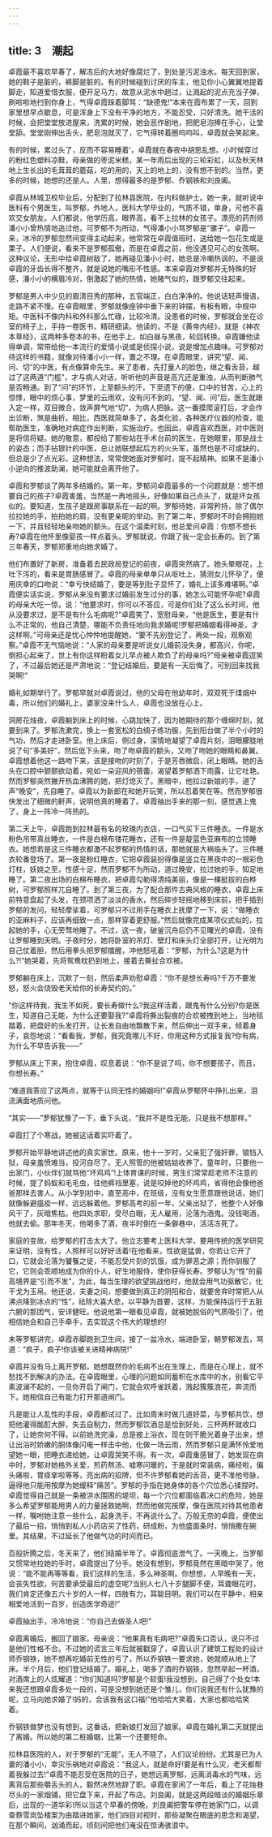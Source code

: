 ```yaml
---
---
---
```

title: 3　潮起
---



卓霞最不喜欢早春了，解冻后的大地好像腐烂了，到处是污泥浊水。每天回到家，她的鞋子是脏的，裤脚是脏的。有的时候碰到讨厌的车主，他见你小心翼翼地提着脚走，知道爱惜衣服，便开足马力，故意从泥水中趟过，让溅起的泥点充当子弹，刷啦啦地扫到你身上，气得卓霞跺着脚骂：“缺德鬼!”本来在霞布累了一天，回到家里想早点歇息，可是浑身上下没有干净的地方，不能忍受，只好清洗。她干活的时候，会把堂堂放进屋来，洗累的时候，她会恶作剧地，把肥皂泡捧在手心，让堂堂舔。堂堂刚伸出舌头，肥皂泡就灭了，它气得转着圈呜呜叫，卓霞就会笑起来。

有的时候，累过头了，反而不容易睡着’，卓霞就在春夜中胡思乱想。小时候穿过的粉红色塑料凉鞋，母亲做的枣泥米糕，某一年雨后出现的三轮彩虹，以及秋天林地上生长出的毛茸茸的蘑菇，吃的用的，天上的地上的，没有想不到的。当然，更多的时候，她想的还是人。人里，想得最多的是罗郁、乔钢铁和刘良阖。

卓霞从林城卫校毕业后，分配到了拉林县医院，在内科做护士。她一来，就听说中医科有个男医生，叫罗郁，外地人，医科大学毕业的，气质不错，单身，可他不喜欢交女朋友。人们都说，他学历高，眼界高，看不上拉林的女孩子。漂亮的药剂师潘小小曾热情地追过他，可罗郁不为所动，气得潘小小骂罗郁是“骡子”。卓霞一来，冰冷的罗郁忽然间变得主动起来，他常常在卓霞值班时，送给她一包花生或是栗子。人们便说，看来不是罗郁孤傲，而是在卓霞之前，他没遇见可心的女孩啊。这种议论，无形中给卓霞树敌了，她再碰见潘小小时，她总是冷嘲热讽的，不是说卓霞的牙齿长得不整齐，就是说她的嘴形不性感。本来卓霞对罗郁并无特殊的好感，潘小小的横眉冷对，倒激起了她的热情，她赌气似的，跟罗郁交往起来。

罗郁是男人中少见的眉清目秀的那种，五官端正，白白净净的。他说话轻声慢语，走路不紧不慢。在卓霞眼里，罗郁就像座钟中垂下来的钟摆，有板有眼，中规中矩。中医科不像内科和外科那么忙碌，比较冷清。没患者的时候，罗郁就会坐在诊室的椅子上，手持一卷医书，精研细读。他读的，不是《黄帝内经》，就是《神农本草经》，这两种多卷本的书，在他手上，如白昼与黑夜，轮回转换。卓霞嫌他读得单调，常带给他一本流行的爱情小说或是侦探小说，说是增加点趣味。可罗郁对待这样的书籍，就像对待潘小小一样，置之不理。在卓霞眼里，讲究“望、闻、问、切”的中医，有点像算命先生。来了患者，先打量人的脸色，继之看舌苔，越过了这两道“门槛”，才与病人对话，听听他的声音是高亢还是重浊，从而判断肺气是否畅通。到了“问”的环节，上至额头的汗，下至遗下的便，口中的甘苦，心上的惊悸，眼中的烦心事，梦里的云雨欢，没有问不到的。“望、闻、问”后，医生就跟入定一样，双目微合，敛声屏气地“切”，为病人把脉。这一番摸爬滚打后，才会作出诊断，煞是曲折。相比，西医就简单多了，各类化验，各种医疗仪器的检查，能帮助医生，准确地对病症作出判断，实施治疗。也因此，卓霞喜欢西医，对中医则是将信将疑。她的敬意，都投给了那些站在手术台前的医生，在她眼里，那是战士的姿态；而手拈银针的中医，总让她联想起后方的火头军，虽然也是不可或缺的，但总是少了点光彩。这种想法，常常使她面对罗郁时，提不起精神。如果不是潘小小逆向的推波助澜，她可能就会离开他了。

卓霞和罗郁谈了两年多结婚的。第一年，罗郁问卓霞最多的一个问题就是：想不想要自己的孩子?卓霞害羞，当然是一再地摇头，好像如果自己点头了，就是坏女孩似的。要知道，生孩子是跟房事联系在一起的啊。罗郁待她，非常矜持，除了偶尔拉拉她的手，拍拍她的肩，没有更亲昵的举动。到了第二年，罗郁时不时会拥抱她一下，并且轻轻地亲吻她的额头。在这个温柔时刻，他总爱问卓霞：你想不想长寿?卓霞在他怀里像婴孩一样点着头。罗郁就说，你跟了我一定会长寿的。到了第三年春天，罗郁郑重地向她求婚了。

他们布置好了新房，准备着去民政局登记的前夜，卓霞突然病了。她头晕眼花，上吐下泻的，看来是胃肠感冒了。卓霞的母亲单单只从呕吐上，猜测女儿怀孕了，便用庆幸的口吻说：“幸亏快结婚了，要是等到肚子显怀了，婚礼上该多难堪啊。”卓霞便实话实说，罗郁从来没有要求过婚前发生过分的事，她怎么可能怀孕呢?卓霞的母亲大吃一惊，说：“他要求时，你可以不答应，可是你们处了这么长时间，他从没要求过，是不是有什么毛病呢?”卓霞笑了，宽慰母亲，“他是医生，要是有什么不正常的，他自己清楚，哪能不负责任地向我求婚呢!罗郁把婚姻看得神圣，才这样啊。”可母亲还是忧心忡忡地提醒她，“要不先别登记了，再处一段，观察观察。”卓霞不无气恼地说：“人家的母亲要是听说女儿婚前没失身，都高兴，你呢，倒担心起来了，世上有你这样盼着女儿早点被人欺负了的母亲吗?”母亲被卓霞逗笑了，不过最后她还是严肃地说：“登记结婚后，要是有一天后悔了，可别回来找我哭啊!”

婚礼如期举行了。罗郁早就对卓霞说过，他的父母在他幼年时，双双死于煤烟中毒，所以他们的婚礼上，婆家没来什么人，卓霞也没放在心上。

洞房花烛夜，卓霞躺到床上的时候，心跳加快了，因为她期待的那个缠绵时刻，就要到来了。罗郁洗漱完，换上一套宽松的白绸子练功服，先到阳台做了半个小时的气功，然后才走进卧室。他上床后，侧过身，深情地凝望了卓霞片刻，泪眼朦胧地说了句“多美好”，然后低下头来，吻了吻卓霞的额头，又吻了吻她的眼睛和鼻翼。卓霞想着他这一路吻下来，该是接吻的时刻了，于是芳唇微启，闭上眼睛。她的舌头在口腔中颤颤欲动着，宛如一朵迎风的蓓蕾，渴望着罗郁洒下雨露，让它吐艳。然而罗郁突然撇开热血沸腾的她，把灯熄灭了。黑暗中，他拉过新娘的手，道了声“晚安”，先自睡了。卓霞以为新郎在和她开玩笑，所以忍着笑在等。然而罗郁很快发出了细微的鼾声，说明他真的睡着了。卓霞抽出手来的那一刻，感觉遇上鬼了，身上一阵冷一阵热的。

第二天上午，卓霞跑到拉林最有名的玫瑰内衣店，一口气买下三件睡衣。一件是水粉色吊带真丝睡衣，一件是白棉布镂花睡衣，还有一件是靛蓝色亚麻布的立领睡衣。她想若是这三件睡衣都激不起罗郁的热情的话，那她就是大祸临头了。三件睡衣轮番登场了。第一夜是粉红睡衣，它把卓霞装扮得像是竖立在黑夜中的一根彩色灯柱，妖娆之至，性感十足，然而罗郁不为所动，道过晚安，拉过她的手，知足地睡了。第二夜出场的白棉布睡衣，把卓霞勾勒得清纯美丽，像是一棵挺拔的白桦树，可罗郁照样兀自睡了。到了第三夜，为了配合那件古典风格的睡衣，卓霞上床前特意盘起了头发，在颈项洒了淡淡的香水，然后碎步轻摇地移到床前，把手插到罗郁的发问，轻轻摩挲着，可罗郁只不过用手在睡衣上抚摩了一下，说：“做睡衣的亚麻料子，应该再细致一点，那样穿着更舒服。”然后就像完成某项仪式似的，拉起她的手，心无旁骛地睡了。不过，这一夜，破釜沉舟后仍不见曙光的卓霞，没有让罗郁睡到天明。子夜时分，她将卧室的吊灯、壁灯和床头灯全部打开，让光明为自己仗着胆，然后用拳头把罗郁擂醒，冲他怒吼着：“罗郁，为什么?这是为什么?!”她哭着，先将鸳鸯枕扔到地上，接着去撕扯合欢被。

罗郁躺在床上，沉默了一刻，然后柔声劝慰卓霞：“你不是想长寿吗?千万不要发怒，怒火会烧毁老天给你的长寿契约的。”

“你这样待我，我生不如死，要长寿做什么?我这样活着，跟鬼有什么分别?你是医生，知道自己无能，为什么还要娶我?”卓霞将撕出裂痕的合欢被拽到地上，当地毯踏着，把盘好的头发打开，让长发自由地飘散下来，然后伸出一双手来，倾着身子，哀怨地说：“看看我，罗郁，我究竟哪儿不好，你用这种方式报复我?你有病，为什么不早告诉我——”

罗郁从床上下来，抱住卓霞，叹息着说：“你不是说了吗，你不想要孩子，而且，你想长寿。”

“难道我答应了这两点，就等于认同无性的婚姻吗!”卓霞从罗郁怀中挣扎出来，泪流满面地质问他。

“其实——”罗郁犹豫了一下，垂下头说，“我并不是性无能，只是我不想那样。”

卓霞打了个寒战，她被这话着实吓着了。

罗郁开始平静地讲述他的真实家世。原来，他十一岁时，父亲犯了强奸罪，锒铛入狱，母亲羞愤难当，投河自尽了。无人照管的他被姑姑收养了。童年时，只要他一出家门，小伙伴们就骂他“坏鸡鸡”!上体育课的时候，男生们常常趁老师不注意的时候，提了蚂蚁和毛毛虫，往他裤裆里塞，说是咬掉他的坏鸡鸡，省得他会像他爸爸那样去害人。从小学到初中，直至高中，在班级，没有女生愿意跟他说话，她们就像躲避瘟疫一样，远远躲着他。罗郁高考的前一年，父亲出狱了，他整个人好像风干了，灰暗焦枯。他四处求职，受尽白眼，无人雇用，沦落为酒鬼。没钱喝酒，他就去偷。那年冬天，他喝多了酒，夜半时倒在一条僻巷中，活活冻死了。

家庭的变故，给罗郁的打击太大了。他立志要考上医科大学，要用传统的医学研究来证明，没有性，人照样可以好好活着!在他看来，性欲是猛兽，你若让它开了口，它就会沦落为饕餮之徒，不能忍受片刻的饥饿，成为罪恶之源；而你驯服了它，它则会乖顺地成为你的仆人，好生地服侍，使你获得长寿。罗郁认为“性”的最高境界是“引而不发”，为此，每当生理的欲望挑战他时，他就会用气功驱散它，化干戈为玉帛。他还说，夫妻之间，想要做到真正的阴阳和合，就要舍弃时常把人从沸点降到冰点的“性”，祛除大喜大悲，以平静为首要，这样，方能保持运行于五脏六腑的那团气，安详健旺。他说他第一眼看见卓霞，就被她脱俗的气质吸引了，他相信她会和自己手牵手，去实现这个伟大的理想的!

未等罗郁讲完，卓霞赤脚跑到卫生间，接了一盆冷水，端进卧室，朝罗郁泼去，骂道：“疯子，疯子!你该被关进精神病院!”

卓霞并没有马上离开罗郁。她想既然你的毛病不出在生理上，而是在心理上，就不愁找不到解决的办法。在卓霞眼里，心理的问题如同蓄积在水库中的水，别看它平素波澜不起的，一旦你开启了闸门，它就会欢呼雀跃着，溅起簇簇浪花，奔流而下。她相信自己有能力打开那道闸门。

凡是能让人乱性的手段，卓霞都试过了。比如周末时做几道好菜，与罗郁共饮，想把他灌得酩酊大醉，失去自制力，然而罗郁饮酒总是恰到好处，三杯两杯就收口了，让她奈何不得。以前她洗完澡，总是披上浴衣，现在则干脆光着身子出来，想让出浴时娇嫩的胴体像闪电一样击中他，化做一场云雨，然而罗郁只是满怀怜爱地望她一眼，把睡衣递给她，让卓霞哭笑不得。有一次，卓霞重感冒了，她发现在病中时，罗郁对她格外关爱，煎药熬汤、嘘寒问暖的，于是就时常装病，痛经啦，偏头痛啦，胃痉挛啦等等，亮出病的招牌，但不许罗郁看她的舌苔，更不准他号脉，逼得他只能用按摩为她缓释“痛苦”。罗郁的手指在她身体的各个穴位悉心揉捏时。卓霞觉得自己就是一条被洪水围困的堤坝，每一个穴位都面临着决口的危险，她是多么希望罗郁能用男人的力量拯救她啊，然而他做完按摩，像在医院对待其他患者一样，嘱咐她注意一些什么，起身洗手，不再说什么了。万般无奈的卓霞，便使出了最后一招，悄悄到私人小药店买了性药，研成粉，为他盛面条时，悄悄撒在碗里。其结果，不过延长了他做气功的时间而已。

百般折腾之后，冬天来了，他们结婚半年了。卓霞彻底泄气了。一天晚上，当罗郁又惯常地拉她的手时，卓霞提出了分手。她没有想到，罗郁竟然在黑暗中哭了，他说：“能不能再等等看，我们这样的生活，多么神圣啊。你想想，人早晚有一天，会丧失性欲，何苦要承受最后的虚空呢?当别人七八十岁腿脚不便，耳聋眼花时，我们肯定还像五六十岁的人一样，四肢有力，耳聪目明。我们可以在平静中，相亲相爱地活到一百岁，创造医学奇迹!”

卓霞抽出手，冷冷地说：“你自己去做圣人吧!”

卓霞离婚后，搬回了娘家。母亲说：“他果真有毛病吧?”卓霞矢口否认，说只不过是他们性格不合。不过她的谎言三年后就被戳穿了，卓霞认识了建筑工程处的设计师乔钢铁，她不想再吃婚前无性的亏了，所以乔钢铁一要求她，她就顺从地上了床。半个月后，他们登记结婚了。婚礼上，喝多了酒的乔钢铁，忽然举起一杯酒，对酒席上的人炫耀道：“你们知道吗?罗郁是个软蛋!我没想到，自己得了个处女!本来我还想跟卓霞多处一段的，可是没想到她还是个雏儿，你们说我还有什么犹豫的呢，立马向她求婚了!妈的，合该我有这口福!”他哈哈大笑着，大家也都哈哈笑着。

乔钢铁做梦也没有想到，这番话，把新娘打发回了娘家。卓霞在婚礼第二天就提出了离婚。所以她的第二桩婚姻，比第一个还要短命。

拉林县医院的人，对于罗郁的“无能”，无人不晓了，人们议论纷纷。尤其是已为人妻的潘小小，幸灾乐祸地对卓霞说：“我这人，就是命好!要是有什么灾，老天都帮着我躲过去!”卓霞不能忍受在医院的日子，她想远离罗郁，远离消毒水的气味，远离背后那些嚼舌头的人，毅然决然地辞了职。卓霞在家闲了一年后，看上了花烛巷尽头的一家烟铺，把它盘下来，开起了布店。刘良阖，就是这两段暗淡的婚姻乐章后，出现的一道华彩!所以当这个早春的傍晚，刘良阖把警车停在她家门口，以调查蔡雪岚坠楼案为由踏进她家，他们四目对视时，那些凝聚在眼底的思念和渴望，在那个瞬间，汹涌而起，顷刻间把他们淹没在惊涛骇浪中。
